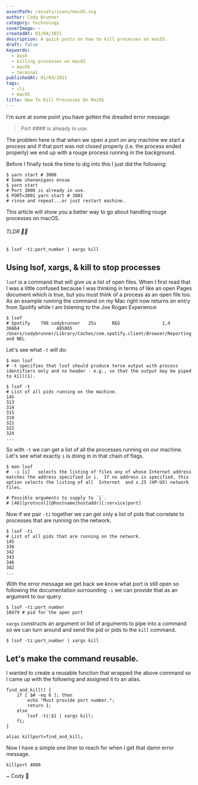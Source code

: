 ```yaml
---
assetPath: /assets/icons/macOS.svg
author: Cody Brunner
category: technology
coverImage: ~
createdAt: 01/04/2021
description: A quick posts on how to kill processes on macOS.
draft: false
keywords:
  - bash
  - killing processes on macOS
  - macOS
  - terminal
publishedAt: 01/04/2021
tags:
  - cli
  - macOS
title: How To Kill Processes On MacOS
---
```


I'm sure at some point you have gotten the dreaded error message:

> Port #### is already in use.

The problem here is that when we open a port on any machine we start a process and if that port was not closed properly (i.e. the process ended properly) we end up with a rouge process running in the background.

Before I finally took the time to dig into this I just did the following:

```shell
$ yarn start # 3000
# Some shenanigans ensue
$ yarn start
# Port 3000 is already in use.
$ PORT=3001 yarn start # 3001
# rinse and repeat...or just restart machine.
```

This article will show you a better way to go about handling rouge processes on macOS.

###### TLDR 🤏🏻

```shell
$ lsof -ti:port_number | xargs kill
```

## Using lsof, xargs, & kill to stop processes

`lsof` is a command that will give us a list of open files. When I first read that I was a little confused because I was thinking in terms of like an open Pages document which is true, but you must think of a process as an open file too. As an example running the command on my Mac right now returns an entry from Spotify while I am listening to the Joe Rogan Experience:

```shell
$ lsof
# Spotify    798 codybrunner   25u      REG                1,4      36864              485865 /Users/codybrunner/Library/Caches/com.spotify.client/Browser/Reporting and NEL
```

Let's see what `-t` will do:

```shell
$ man lsof
# -t specifies that lsof should produce terse output with process identifiers only and no header - e.g., so that the output may be piped to kill(1).

$ lsof -t
# List of all pids running on the machine.
145
313
314
315
319
321
322
324
...
```

So with `-t` we can get a list of all the processes running on our machine. Let's see what exactly `i` is doing in in that chain of flags.

```shell
$ man lsof
#  -i [i]   selects the listing of files any of whose Internet address matches the address specified in i.  If no address is specified, this option selects the listing of all  Internet  and x.25 (HP-UX) network files.

# Possible arguments to supply to `i`.
# [46][protocol][@hostname|hostaddr][:service|port]
```

Now if we pair `-ti` together we can get only a list of pids that correlate to processes that are running on the network.

```shell
$ lsof -ti
# List of all pids that are running on the network.
145
336
342
343
346
382
...
```

With the error message we get back we know what port is still open so following the documentation surrounding `-i` we can provide that as an argument to our query.

```shell
$ lsof -ti:port_number
10479 # pid for the open port
```

`xargs` constructs an argument or list of arguments to pipe into a command so we can turn around and send the pid or pids to the `kill` command.

```shell
$ lsof -ti:port_number | xargs kill
```

## Let's make the command reusable.

I wanted to create a reusable function that wrapped the above command so I came up with the following and assigned it to an alias.

```bash:.zshrc
find_and_kill() {
    if [ $# -eq 0 ]; then
        echo "Must provide port number.";
        return 1;
    else
        lsof -ti:$1 | xargs kill;
    fi;
}

alias killport=find_and_kill;
```

Now I have a simple one liner to reach for when I get that damn error message.

```shell
killport 4000
```

<div class="text-center">~ Cody 🚀</div>
